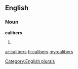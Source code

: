 ==English==

===Noun===
'''calibers'''

# {{plural of|[[caliber]]}}

[[Category:English plurals]]

[[ar:calibers]]
[[fr:calibers]]
[[my:calibers]]